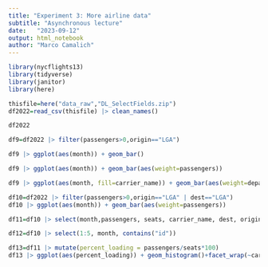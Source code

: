 ```yaml
---
title: "Experiment 3: More airline data"
subtitle: "Asynchronous lecture"
date:   "2023-09-12"
output: html_notebook
author: "Marco Camalich"
---
```

```r
library(nycflights13)
library(tidyverse)
library(janitor)
library(here)
```

```r
thisfile=here("data_raw","DL_SelectFields.zip")
df2022=read_csv(thisfile) |> clean_names()
```

```r
df2022
```
```r
df9=df2022 |> filter(passengers>0,origin=="LGA")
```

```r
df9 |> ggplot(aes(month)) + geom_bar()
```
```r
df9 |> ggplot(aes(month)) + geom_bar(aes(weight=passengers))
```
```r
df9 |> ggplot(aes(month, fill=carrier_name)) + geom_bar(aes(weight=departures_performed))
```
```r
df10=df2022 |> filter(passengers>0,origin=="LGA" | dest=="LGA")
df10 |> ggplot(aes(month)) + geom_bar(aes(weight=passengers))
```
```r
df11=df10 |> select(month,passengers, seats, carrier_name, dest, origin)
```

```r
df12=df10 |> select(1:5, month, contains("id"))
```

```r
df13=df11 |> mutate(percent_loading = passengers/seats*100)
df13 |> ggplot(aes(percent_loading)) + geom_histogram()+facet_wrap(~carrier_name,scales="free_y")
```
